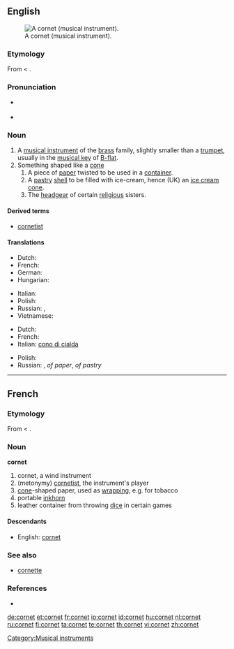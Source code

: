 {{wikipedia}}
==English==
[[Image:Cornet2.png|thumb|A cornet (musical instrument).]]

===Etymology===
From {{etyl|fr}} {{term|cornet|lang=fr}} < {{etyl|la}} {{term|cornu|cornū|horn|lang=la}}.

===Pronunciation===
* {{a|US}} {{IPA|/kɔɹ.ˈnɛt/}}
* {{rhymes|ɔː(r)nɪt}}

{{rfp|pronunciation and rhymes are different}}

===Noun===
{{en-noun}}

# A [[musical instrument]] of the [[brass]] family, slightly smaller than a [[trumpet]], usually in the [[musical key]] of [[B-flat]].
# Something shaped like a [[cone]]
## A piece of [[paper]] twisted to be used in a [[container]].
## A [[pastry]] [[shell]] to be filled with ice-cream, hence (UK) an [[ice cream cone]].
## The [[headgear]] of certain [[religious]] sisters.

====Derived terms====
* [[cornetist]]

====Translations====
{{trans-top|musical instrument}}
* Dutch: {{t+|nl|kornet}}
* French: {{t+|fr|cornet|m}}
* German: {{t+|de|Kornett|n}}
* Hungarian: {{t+|hu|kornett}}
{{trans-mid}}
* Italian: {{t+|it|cornetta|f}}
* Polish: {{t+|pl|kornet|m}}
* Russian: {{t|ru|корнет|m|tr=kornét|sc=Cyrl}}, {{t|ru|корнет-а-пистон|m|tr=kornét-a-pistón|sc=Cyrl}}
* Vietnamese: {{t|vi|kèn coonê}}
{{trans-bottom}}

{{trans-top|cone}}
* Dutch: {{t+|nl|kornet}}
* French: {{t+|fr|cornet|m}}
* Italian: [[cono di cialda]] {{m}}
{{trans-mid}}
* Polish: {{t+|pl|kornet|m}}
* Russian: {{t|ru|кулёк|m|tr=kul'ók|sc=Cyrl}}, {{t|ru|фунтик|m|tr=fúntik|sc=Cyrl}} ''of paper'', {{t+|ru|рожок|m|tr=rožók|sc=Cyrl}} ''of pastry''
{{trans-bottom}}

[[Category:Musical instruments]]

----

==French==

===Etymology===
From {{term|corne||horn|lang=fr}} < {{etyl|la|fr}} {{term|cornu|cornū|lang=la}}.

===Noun===
'''cornet'''

# cornet, a wind instrument
# (metonymy) [[cornetist]], the instrument's player
# [[cone]]-shaped paper, used as [[wrapping]], e.g. for tobacco
# portable [[inkhorn]]
# leather container from throwing [[dice]] in certain games

====Descendants====
* English: [[#English|cornet]]

===See also===
* [[cornette]]

===References===
* {{NPLarousse}}

[[de:cornet]]
[[et:cornet]]
[[fr:cornet]]
[[io:cornet]]
[[id:cornet]]
[[hu:cornet]]
[[nl:cornet]]
[[ru:cornet]]
[[fi:cornet]]
[[ta:cornet]]
[[te:cornet]]
[[th:cornet]]
[[vi:cornet]]
[[zh:cornet]]